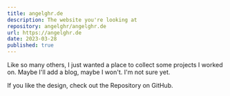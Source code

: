 ```yaml
---
title: angelghr.de
description: The website you're looking at
repository: angelghr/angelghr.de
url: https://angelghr.de
date: 2023-03-28
published: true
---
```



Like so many others, I just wanted a place to collect some projects I worked on. Maybe I'll add a blog, maybe I won't. I'm not sure yet.

If you like the design, check out the Repository on GitHub.

